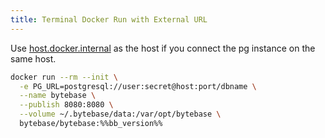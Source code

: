```yaml
---
title: Terminal Docker Run with External URL
---
```


<Note>

Use [host.docker.internal](https://docs.docker.com/desktop/networking/#i-want-to-connect-from-a-container-to-a-service-on-the-host) as the host if you connect the pg instance on the same host.

</Note>

```bash
docker run --rm --init \
  -e PG_URL=postgresql://user:secret@host:port/dbname \
  --name bytebase \
  --publish 8080:8080 \
  --volume ~/.bytebase/data:/var/opt/bytebase \
  bytebase/bytebase:%%bb_version%%
```
